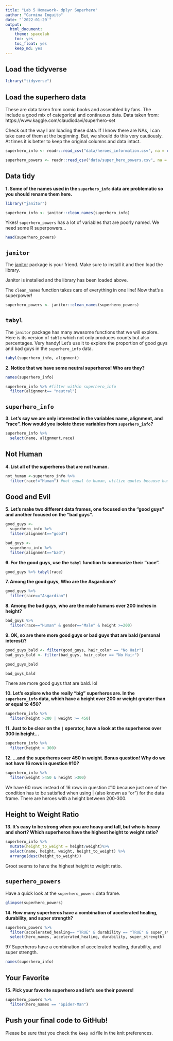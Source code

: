 ```yaml
---
title: "Lab 5 Homework- dplyr Superhero"
author: "Carmina Inguito"
date: "`2022-01-20`"
output:
  html_document: 
    theme: spacelab
    toc: yes
    toc_float: yes
    keep_md: yes
---
```


## Load the tidyverse
```r
library("tidyverse")
```

## Load the superhero data
These are data taken from comic books and assembled by fans. The include a good mix of categorical and continuous data.  Data taken from: https://www.kaggle.com/claudiodavi/superhero-set  

Check out the way I am loading these data. If I know there are NAs, I can take care of them at the beginning. But, we should do this very cautiously. At times it is better to keep the original columns and data intact.  
```r
superhero_info <- readr::read_csv("data/heroes_information.csv", na = c("", "-99", "-"))
```

```r
superhero_powers <- readr::read_csv("data/super_hero_powers.csv", na = c("", "-99", "-"))
```

## Data tidy
**1. Some of the names used in the `superhero_info` data are problematic so you should rename them here.**  
```r
library("janitor")
```

```r
superhero_info <- janitor::clean_names(superhero_info)
```

Yikes! `superhero_powers` has a lot of variables that are poorly named. We need some R superpowers...
```r
head(superhero_powers)
```

## `janitor`
The [janitor](https://garthtarr.github.io/meatR/janitor.html) package is your friend. Make sure to install it and then load the library.  

Janitor is installed and the library has been loaded above.

The `clean_names` function takes care of everything in one line! Now that's a superpower!
```r
superhero_powers <- janitor::clean_names(superhero_powers)
```

## `tabyl`
The `janitor` package has many awesome functions that we will explore. Here is its version of `table` which not only produces counts but also percentages. Very handy! Let's use it to explore the proportion of good guys and bad guys in the `superhero_info` data.  

```r
tabyl(superhero_info, alignment)
```

**2. Notice that we have some neutral superheros! Who are they?**
```r
names(superhero_info)
```

```r
superhero_info %>% #filter within superhero_info
  filter(alignment== "neutral")
```

## `superhero_info`
**3. Let's say we are only interested in the variables name, alignment, and "race". How would you isolate these variables from `superhero_info`?**
```r
superhero_info %>%
  select(name, alignment,race)
```

## Not Human
**4. List all of the superheros that are not human.**
```r
not_human <-superhero_info %>%
  filter(race!="Human") #not equal to human, utilize quotes because human is not an object
```

## Good and Evil
**5. Let's make two different data frames, one focused on the "good guys" and another focused on the "bad guys".**
```r
good_guys <-
  superhero_info %>%
  filter(alignment=="good")
```

```r
bad_guys <-
  superhero_info %>% 
  filter(alignment=="bad")
```

**6. For the good guys, use the `tabyl` function to summarize their "race".**
```r
good_guys %>% tabyl(race)
```

**7. Among the good guys, Who are the Asgardians?**
```r
good_guys %>%
  filter(race=="Asgardian")
```

**8. Among the bad guys, who are the male humans over 200 inches in height?**
```r
bad_guys %>% 
  filter(race=="Human" & gender=="Male" & height >=200)
```

**9. OK, so are there more good guys or bad guys that are bald (personal interest)?**
```r
good_guys_bald <- filter(good_guys, hair_color == "No Hair")
bad_guys_bald <- filter(bad_guys, hair_color == "No Hair")
```

```r
good_guys_bald
```
```r
bad_guys_bald
```
There are more good guys that are bald. lol

**10. Let's explore who the really "big" superheros are. In the `superhero_info` data, which have a height over 200 or weight greater than or equal to 450?**
```r
superhero_info %>%
  filter(height >200 | weight >= 450)
```

**11. Just to be clear on the `|` operator,  have a look at the superheros over 300 in height...**
```r
superhero_info %>%
  filter(height > 300)
```

**12. ...and the superheros over 450 in weight. Bonus question! Why do we not have 16 rows in question #10?**
```r
superhero_info %>%
  filter(weight >450 & height >300)
```

We have 60 rows instead of 16 rows in question #10 because just one of the condition has to be satisfied when using | (also known as "or") for the data frame. There are heroes with a height between 200-300.

## Height to Weight Ratio
**13. It's easy to be strong when you are heavy and tall, but who is heavy and short? Which superheros have the highest height to weight ratio?**
```r
superhero_info %>%
  mutate(height_to_weight = height/weight)%>%
  select(name, height, weight, height_to_weight) %>%
  arrange(desc(height_to_weight))
```
Groot seems to have the highest height to weight ratio. 

## `superhero_powers`
Have a quick look at the `superhero_powers` data frame.  
```r
glimpse(superhero_powers)
```

**14. How many superheros have a combination of accelerated healing, durability, and super strength?**
```r
superhero_powers %>%
  filter(accelerated_healing== "TRUE" & durability == "TRUE" & super_strength == "TRUE") %>%
  select(hero_names, accelerated_healing, durability, super_strength)

```
97 Superheros have a combination of accelerated healing, durability, and super strength.

```r
names(superhero_info)
```


## Your Favorite
**15. Pick your favorite superhero and let's see their powers!**
```r
superhero_powers %>%
  filter(hero_names == "Spider-Man")
```

## Push your final code to GitHub!
Please be sure that you check the `keep md` file in the knit preferences.   